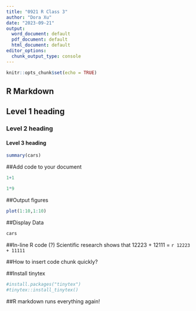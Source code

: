 ---
title: "0921 R Class 3"
author: "Dora Xu"
date: "2023-09-21"
output:
  word_document: default
  pdf_document: default
  html_document: default
editor_options: 
  chunk_output_type: console
---

```{r setup, include=FALSE}
knitr::opts_chunk$set(echo = TRUE)
```

## R Markdown

## Level 1 heading

### Level 2 heading

#### Level 3 heading

```{r cars}
summary(cars)
```

##Add code to your document

```{r}
1+1
```

```{r}
1*9
```
##Output figures

```{r}
plot(1:10,1:10)
```

##Display Data
```{r}
cars
```

##In-line R code (?)
Scientific research shows that 12223 + 12111 = `r 12223 + 11111 `

##How to insert code chunk quickly?

##Install tinytex
```{r}
#install.packages("tinytex")
#tinytex::install_tinytex()
```

##R markdown runs everything again!